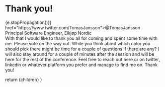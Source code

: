 
<div className="text-lg z-50 md:text-5xl leading-normal md:leading-loose container self-end text-right justify-self-end">

  # Thank you!

  <div className="text-white/50 self-end flex flex-col text-lg items-end">
    <div className="flex flex-1">
    <a onClick={(e) => {e.stopPropagation()}} href="https://www.twitter.com/TomasJansson">@TomasJansson</a>
    </div>
    <span>Principal Software Engineer, Elkjøp Nordic</span>
  </div>
</div>

<Notes>
  With that I would like to thank you all for coming and spent some time with me. Please vote on the way out. While you think about which color you should pick there might be time for a couple of questions if there are any? I will also stay around for a couple of minutes after the session and will be here for the rest of the conference. Feel free to reach out here or on twitter, linkedin or whatever platform you prefer and manage to find me on. Thank you!
</Notes>

<Cards />

  return <MainSlide imgUrl={homepage}>
    {children}
  </MainSlide>
}